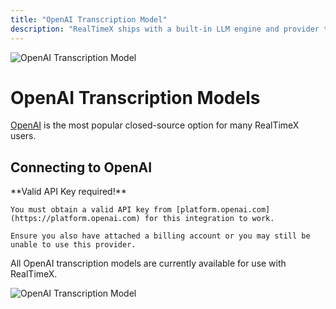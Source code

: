 ```yaml
---
title: "OpenAI Transcription Model"
description: "RealTimeX ships with a built-in LLM engine and provider that enables you to download popular and highly-rated LLMs like LLama-3, Phi-3 and more that can run locally on your CPU and GPU."
---
```



<Image
  src="/images/RealTimeX-setup/transcription-model-configuration/cloud/openai/header-image.png"
  height={1080}
  width={1920}
  quality={100}
  alt="OpenAI Transcription Model"
/>

# OpenAI Transcription Models

[OpenAI](https://OpenAI.com) is the most popular closed-source option for many RealTimeX users.

## Connecting to OpenAI

<Callout type="info" emoji="️💡">
  **Valid API Key required!**

    You must obtain a valid API key from [platform.openai.com](https://platform.openai.com) for this integration to work.

    Ensure you also have attached a billing account or you may still be unable to use this provider.

</Callout>

All OpenAI transcription models are currently available for use with RealTimeX.

<Image
  src="/images/RealTimeX-setup/transcription-model-configuration/cloud/openai/openai-transcription.png"
  height={1080}
  width={1920}
  quality={100}
  alt="OpenAI Transcription Model"
/>
